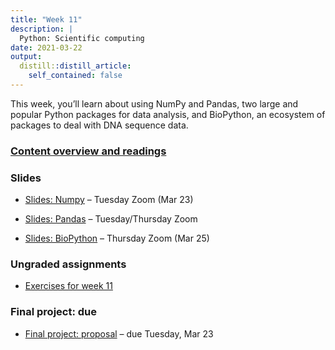 ```yaml
---
title: "Week 11"
description: |
  Python: Scientific computing
date: 2021-03-22
output:
  distill::distill_article:
    self_contained: false
---
```


This week, you'll learn about using NumPy and Pandas,
two large and popular Python packages for data analysis,
and BioPython, an ecosystem of packages to deal with DNA sequence data.

### [Content overview and readings](../../w11_readings.html)

### Slides

- [Slides: Numpy](../week-11/slides/11-1.html) -- Tuesday Zoom (Mar 23)

- [Slides: Pandas](../week-11/slides/11-2.html) -- Tuesday/Thursday Zoom

- [Slides: BioPython](../week-11/slides/11-3.html) -- Thursday Zoom (Mar 25)

### Ungraded assignments

- [Exercises for week 11](../../w11_exercises.html)

### Final project: due

- [Final project: proposal](../../finalproject_proposal.html) -- due Tuesday, Mar 23
